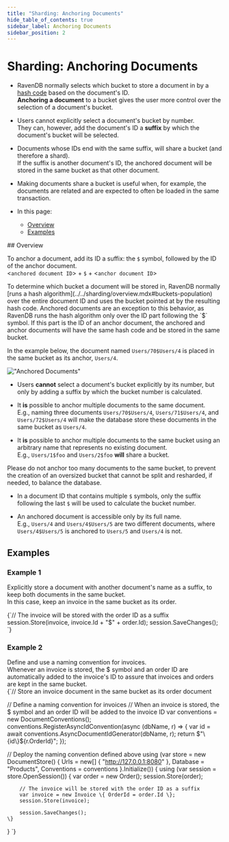 ```yaml
---
title: "Sharding: Anchoring Documents"
hide_table_of_contents: true
sidebar_label: Anchoring Documents
sidebar_position: 2
---
```



# Sharding: Anchoring Documents
<Admonition type="note" title="Note">

* RavenDB normally selects which bucket to store a document in 
  by a [hash code](../../sharding/overview.mdx#buckets-population) 
  based on the document's ID.  
  **Anchoring a document** to a bucket gives the user more control 
  over the selection of a document's bucket.  
* Users cannot explicitly select a document's bucket by number.  
  They can, however, add the document's ID a **suffix** by which 
  the document's bucket will be selected.  
* Documents whose IDs end with the same suffix, will share 
  a bucket (and therefore a shard).  
  If the suffix is another document's ID, the anchored document 
  will be stored in the same bucket as that other document.  
* Making documents share a bucket is useful when, for example, 
  the documents are related and are expected to often be loaded in the 
  same transaction.  

* In this page:  
  * [Overview](../../sharding/administration/anchoring-documents.mdx#overview)  
  * [Examples](../../sharding/administration/anchoring-documents.mdx#examples)  
  
</Admonition>
## Overview

To anchor a document, add its ID a suffix: the `$` symbol, 
followed by the ID of the anchor document.  
&lt;`anchored document ID`&gt; + `$` + &lt;`anchor document ID`&gt;  

<Admonition type="note" title="Note">
To determine which bucket a document will be stored in, RavenDB 
normally [runs a hash algorithm](../../sharding/overview.mdx#buckets-population) 
over the entire document ID and uses the bucket pointed at by the 
resulting hash code.  
Anchored documents are an exception to this behavior, as RavenDB 
runs the hash algorithm only over the ID part following the `$` symbol.  
If this part is the ID of an anchor document, the anchored and anchor 
documents will have the same hash code and be stored in the same bucket.  
</Admonition>

In the example below, the document named `Users/70$Users/4` is placed 
in the same bucket as its anchor, `Users/4`.  

!["Anchored Documents"](./assets/anchored-documents.png)

* Users **cannot** select a document's bucket explicitly by its number, 
  but only by adding a suffix by which the bucket number is calculated.  

* It **is** possible to anchor multiple documents to the same document.  
  E.g., naming three documents `Users/70$Users/4`, `Users/71$Users/4`, 
  and `Users/72$Users/4` will make the database store these documents 
  in the same bucket as `Users/4`.  

* It **is** possible to anchor multiple documents to the same bucket 
  using an arbitrary name that represents no existing document.  
  E.g., `Users/1$foo` and `Users/2$foo` **will** share a bucket.  

<Admonition type="warning" title="Warning">
Please do not anchor too many documents to the same bucket, to prevent 
the creation of an oversized bucket that cannot be split and resharded, 
if needed, to balance the database.  
</Admonition>

<Admonition type="note" title="Notes about document names:" id="notes-about-document-names" href="#notes-about-document-names">

* In a document ID that contains multiple `$` symbols, only the 
  suffix following the last `$` will be used to calculate the bucket number.  

* An anchored document is accessible only by its full name.  
  E.g., `Users/4` and `Users/4$Users/5` are two different documents, 
  where `Users/4$Users/5` is anchored to `Users/5` and `Users/4` is not.  
</Admonition>



## Examples

### Example 1

Explicitly store a document with another document's name as a suffix, 
to keep both documents in the same bucket.  
In this case, keep an invoice in the same bucket as its order.  

<TabItem value="storeInvoiceInOrderBucketExplicitNaming" label="storeInvoiceInOrderBucketExplicitNaming">
<CodeBlock language="csharp">
{`// The invoice will be stored with the order ID as a suffix
session.Store(invoice, invoice.Id + "$" + order.Id);
session.SaveChanges();
`}
</CodeBlock>
</TabItem>

### Example 2

Define and use a naming convention for invoices.  
Whenever an invoice is stored, the $ symbol and an order ID are automatically added 
to the invoice's ID to assure that invoices and orders are kept in the same bucket.  
<TabItem value="storeInvoiceInOrderBucketNamingConvention" label="storeInvoiceInOrderBucketNamingConvention">
<CodeBlock language="csharp">
{`// Store an invoice document in the same bucket as its order document

// Define a naming convention for invoices
// When an invoice is stored, the $ symbol and an order ID will be added to the invoice ID
var conventions = new DocumentConventions();
conventions.RegisterAsyncIdConvention<Invoice>(async (dbName, r) =>
\{
    var id = await conventions.AsyncDocumentIdGenerator(dbName, r);
    return $"\{id\}$\{r.OrderId\}";
\});

// Deploy the naming convention defined above
using (var store = new DocumentStore()
\{
    Urls = new[] \{ "http://127.0.0.1:8080" \},
    Database = "Products",
    Conventions = conventions
\}.Initialize())
\{
    using (var session = store.OpenSession())
    \{
        var order = new Order();
        session.Store(order);
        
        // The invoice will be stored with the order ID as a suffix
        var invoice = new Invoice \{ OrderId = order.Id \};
        session.Store(invoice);
        
        session.SaveChanges();
    \} 
\}
`}
</CodeBlock>
</TabItem>



